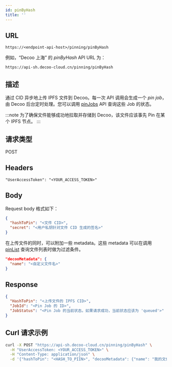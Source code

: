 ```yaml
---
id: pinByHash
title: ''
---
```


## URL
```
https://<endpoint-api-host>/pinning/pinByHash
```

例如，“Decoo 上海” 的 *pinByHash* API URL 为：
```
https://api-sh.decoo-cloud.cn/pinning/pinByHash
```

## 描述
通过 CID 异步地上传 IPFS 文件到 Decoo。每一次 API 调用会生成一个 *pin job*，由 Decoo 后台定时处理。您可以调用 [pinJobs](pinning/pin-jobs.mdx) API 查询这些 Job 的状态。

:::note
为了确保文件能够成功地拉取并存储到 Decoo，该文件应该事先 Pin 在某个 IPFS 节点。
:::

## 请求类型
POST

## Headers
```
"UserAccessToken": "<YOUR_ACCESS_TOKEN>"
```

## Body

Request body 格式如下：
```json
{
  "hashToPin": "<文件 CID>",
  "secret": "<用户私钥针对文件 CID 生成的签名>"
}
```

在上传文件的同时，可以附加一些 metadata。这些 metadata 可以在调用 [pinList](pinning/pin-list.mdx) 查询文件列表时做为过滤条件。
```json
"decooMetadata": {
  "name": "<自定义文件名>"
}
```

## Response
```json
{
  "HashToPin": "<上传文件的 IPFS CID>",
  "JobId": "<Pin Job 的 ID>",
  "JobStatus": "<Pin Job 的当前状态。如果请求成功，当前状态应该为 'queued'>"
}
```

## Curl 请求示例
```sh
curl -X POST "https://api-sh.decoo-cloud.cn/pinning/pinByHash" \
  -H "UserAccessToken: <YOUR_ACCESS_TOKEN>" \
  -H "Content-Type: application/json" \
  -d '{"hashToPin": "<HASH_TO_PIIN>", "decooMetadata": {"name": "我的文件"}}, "secret": "<DIGITITAL_SIGNATURE>"'
```
